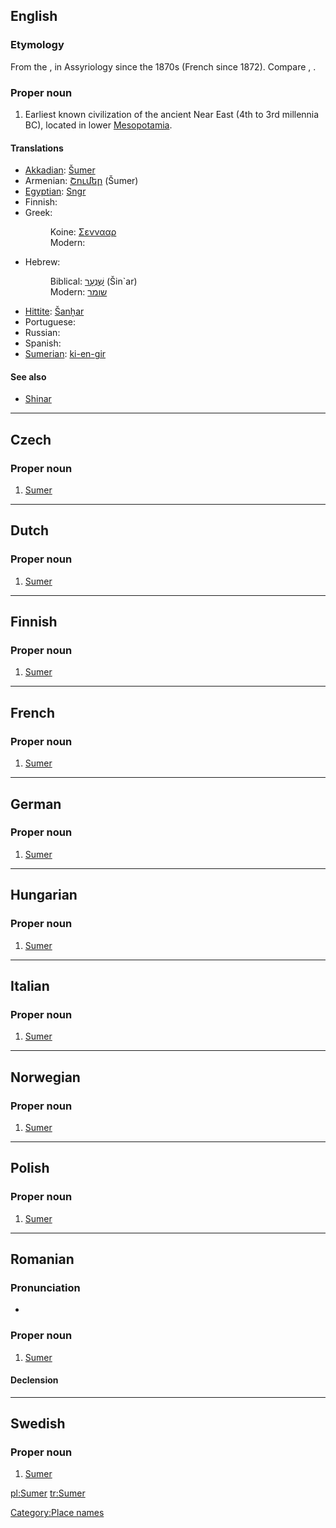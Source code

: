 ==English==
{{wikipedia}}

===Etymology===
From the {{etyl|akk}} {{term|Šumer|lang=akk}}, in Assyriology since the 1870s (French {{term|sumérien|lang=fr}} since 1872). Compare {{term|Shumer}}, {{term|Sumir}}.

===Proper noun===
{{en-proper noun}}

# Earliest known civilization of the ancient Near East (4th to 3rd millennia BC), located in lower [[Mesopotamia]].

====Translations====
{{trans-top|the civilization}}
* [[Akkadian]]: [[Šumer]]
* Armenian: [[Շումեր]] (Šumer)
* [[Egyptian]]: [[Sngr]]
* Finnish: {{t|fi|Sumeri}}
* Greek:
*: Koine: [[Σεννααρ]]
*: Modern: {{t|el|Σουμέρ|sc=Grek}}
* Hebrew:
*: Biblical: [[שִׁנְעָר]] (Šin`ar)
*: Modern: [[שומר]]
{{trans-mid}}
* [[Hittite]]: [[Šanḫar]]
* Portuguese: {{t-|pt|Suméria}}
* Russian: {{t+|ru|Шумер|m|tr=Šumer|sc=Cyrl}}
* Spanish: {{t-|es|Sumeria}}
* [[Sumerian]]: [[ki-en-gir]]
{{trans-bottom}}

====See also====
* [[Shinar]]

[[Category:Place names]]

----

==Czech==

===Proper noun===
{{infl|cs|proper noun}}

# [[#English|Sumer]]

----

==Dutch==

===Proper noun===
{{infl|nl|proper noun}}

# [[#English|Sumer]]

----

==Finnish==

===Proper noun===
{{infl|fi|proper noun}}

# [[#English|Sumer]]

----

==French==

===Proper noun===
{{infl|fr|proper noun}}

# [[#English|Sumer]]

----

==German==

===Proper noun===
{{infl|de|proper noun}}

# [[#English|Sumer]]

----

==Hungarian==

===Proper noun===
{{infl|hu|proper noun}}

# [[#English|Sumer]]

----

==Italian==

===Proper noun===
{{infl|it|proper noun}}

# [[#English|Sumer]]

----

==Norwegian==

===Proper noun===
{{infl|no|proper noun}}

# [[#English|Sumer]]

----

==Polish==

===Proper noun===
{{infl|pl|proper noun}}

# [[#English|Sumer]]

----

==Romanian==
{{wikipedia|lang=ro}}

===Pronunciation===
* {{IPA|[sumeɾ]|lang=ro}}

===Proper noun===
{{infl|ro|proper noun|gender=n}}

# [[#English|Sumer]]

====Declension====
{{ro-noun-inv|gend=n|def=Sumerul|gd=Sumerului}}

----

==Swedish==

===Proper noun===
{{infl|sv|proper noun}}

# [[#English|Sumer]]

[[Category:Sumer| ]]

[[pl:Sumer]]
[[tr:Sumer]]
